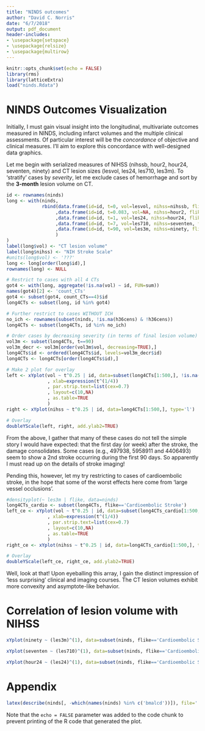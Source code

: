```yaml
---
title: "NINDS outcomes"
author: "David C. Norris"
date: "6/7/2018"
output: pdf_document
header-includes:
- \usepackage{setspace}
- \usepackage{relsize}
- \usepackage{multirow}
---
```


```r
knitr::opts_chunk$set(echo = FALSE)
library(rms)
library(latticeExtra)
load("ninds.Rdata")
```

# NINDS Outcomes Visualization

Initially, I must gain visual insight into the longitudinal, multivariate outcomes
measured in NINDS, including infarct volumes and the multiple clinical assessments.
Of particular interest will be the *concordance* of objective and clinical measures.
I'll aim to explore this concordance with well-designed data graphics.

Let me begin with serialized measures of NIHSS (nihssb, hour2, hour24, seventen, ninety)
and CT lesion sizes (lesvol, les24, les710, les3m). To 'stratify' cases by *severity*,
let me exclude cases of hemorrhage and sort by the **3-month** lesion volume on CT.

```r
id <- rownames(ninds)
long <- with(ninds,
             rbind(data.frame(id=id, t=0, vol=lesvol, nihss=nihssb, flike=flike)
                  ,data.frame(id=id, t=0.083, vol=NA, nihss=hour2, flike=flike)
                  ,data.frame(id=id, t=1, vol=les24, nihss=hour24, flike=flike)
                  ,data.frame(id=id, t=7, vol=les710, nihss=seventen, flike=flike)
                  ,data.frame(id=id, t=90, vol=les3m, nihss=ninety, flike=flike)
                  )
)
label(long$vol) <- "CT lesion volume"
label(long$nihss) <- "NIH Stroke Scale"
#units(long$vol) <- '???'
long <- long[order(long$id),]
rownames(long) <- NULL

# Restrict to cases with all 4 CTs
got4 <- with(long, aggregate(!is.na(vol) ~ id, FUN=sum))
names(got4)[2] <- 'count_CTs'
got4 <- subset(got4, count_CTs==4)$id
long4CTs <- subset(long, id %in% got4)

# Further restrict to cases WITHOUT ICH
no_ich <- rownames(subset(ninds, !is.na(h36cens) & !h36cens))
long4CTs <- subset(long4CTs, id %in% no_ich)

# Order cases by decreasing severity (in terms of final lesion volume)
vol3m <- subset(long4CTs, t==90)
vol3m_decr <- vol3m[order(vol3m$vol, decreasing=TRUE),]
long4CTs$id <- ordered(long4CTs$id, levels=vol3m_decr$id)
long4CTs <- long4CTs[order(long4CTs$id),]

# Make 2 plot for overlay
left <- xYplot(vol ~ t^0.25 | id, data=subset(long4CTs[1:500,], !is.na(vol)), type='l'
               , xlab=expression(t^(1/4))
               , par.strip.text=list(cex=0.7)
               , layout=c(10,NA)
               , as.table=TRUE
               )
right <- xYplot(nihss ~ t^0.25 | id, data=long4CTs[1:500,], type='l')

# Overlay
doubleYScale(left, right, add.ylab2=TRUE)
```

From the above, I gather that many of these cases do not tell the simple story I would have expected: that the first day (or week) after the stroke, the damage consolidates. Some cases (e.g., 497938, 5958911 and 4406493) seem to show a 2nd stroke occurring during the first 90 days. So apparently I must read up on the details of stroke imaging!

Pending this, however, let my try restricting to cases of cardioembolic stroke, in the hope that some of the worst effects here come from 'large vessel occlusions'.

```r
#densityplot(~ les3m | flike, data=ninds)
long4CTs_cardio <- subset(long4CTs, flike=='Cardioembolic Stroke')
left_ce <- xYplot(vol ~ t^0.25 | id, data=subset(long4CTs_cardio[1:500,], !is.na(vol)), type='l'
               , xlab=expression(t^(1/4))
               , par.strip.text=list(cex=0.7)
               , layout=c(10,NA)
               , as.table=TRUE
               )
right_ce <- xYplot(nihss ~ t^0.25 | id, data=long4CTs_cardio[1:500,], type='l')

# Overlay
doubleYScale(left_ce, right_ce, add.ylab2=TRUE)

```

Well, look at that! Upon eyeballing this array, I gain the distinct impression of 'less surprising' clinical and imaging courses. The CT lesion volumes exhibit more convexity and asymptote-like behavior.

# Correlation of lesion volume with NIHSS

```r
xYplot(ninety ~ (les3m)^(1), data=subset(ninds, flike=='Cardioembolic Stroke'))
```

```r
xYplot(seventen ~ (les710)^(1), data=subset(ninds, flike=='Cardioembolic Stroke'))
```

```r
xYplot(hour24 ~ (les24)^(1), data=subset(ninds, flike=='Cardioembolic Stroke'))
```

# Appendix

```r
latex(describe(ninds[, -which(names(ninds) %in% c('bmalcd'))]), file='')
```

Note that the `echo = FALSE` parameter was added to the code chunk to prevent printing of the R code that generated the plot.

